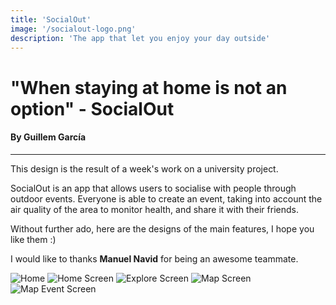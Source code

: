 ```yaml
---
title: 'SocialOut'
image: '/socialout-logo.png'
description: 'The app that let you enjoy your day outside'
---
```


# "When staying at home is not an option" - SocialOut
#### By Guillem García
---
This design is the result of a week's work on a university project. 

SocialOut is an app that allows users to socialise with people through outdoor events. Everyone is able to create an event, taking into account the air quality of the area to monitor health, and share it with their friends.

Without further ado, here are the designs of the main features, I hope you like them :)

I would like to thanks **Manuel Navid** for being an awesome teammate.

![Home](/designs/socialout/Home.png)
![Home Screen](/designs/socialout/Home_Screen.png)
![Explore Screen](/designs/socialout/Explore_Screen.png)
![Map Screen](/designs/socialout/Map_Screen.png)
![Map Event Screen](/designs/socialout/Map_event_Screen.png)
